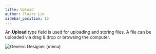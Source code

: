 ```yaml
---
title: Upload
author: Claire Lin
sidebar_position: 16
---
```



<Reader text="Designer" />

An **Upload** type field is used for uploading and storing files. A file can be uploaded via drag & drop or browsing the computer.

<img src={designerMenu} alt="Generic Designer (menu)" />
<FigCaption text="Upload field type" />
